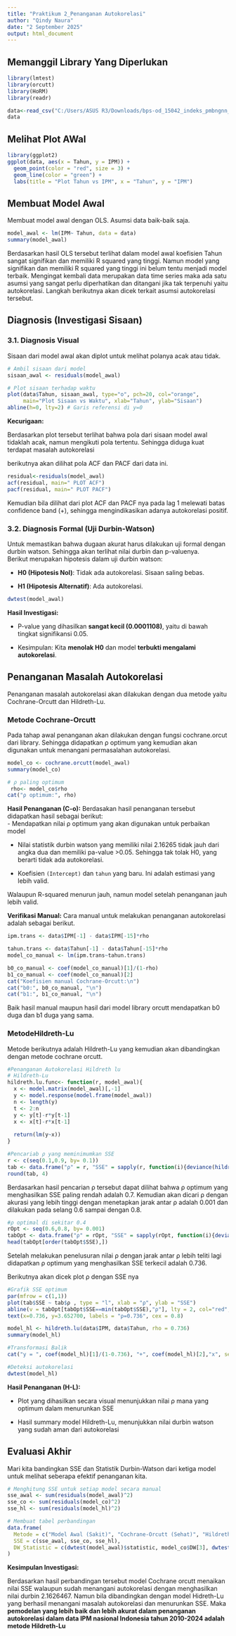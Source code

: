 ```yaml
---
title: "Praktikum 2_Penanganan Autokorelasi" 
author: "Qindy Naura" 
date: "2 September 2025" 
output: html_document
---
```


## **Memanggil Library Yang Diperlukan**

```r
library(lmtest)
library(orcutt) 
library(HoRM)   
library(readr)

data<-read_csv("C:/Users/ASUS R3/Downloads/bps-od_15042_indeks_pmbngnn_manusia__prov_di_indonesia_data (1).csv")
data
```

## Melihat Plot AWal

```r
library(ggplot2)
ggplot(data, aes(x = Tahun, y = IPM)) +
  geom_point(color = "red", size = 3) +   
  geom_line(color = "green") +               
  labs(title = "Plot Tahun vs IPM", x = "Tahun", y = "IPM")
```

## Membuat Model Awal 

Membuat model awal dengan OLS. Asumsi data baik-baik saja.

```r
model_awal <- lm(IPM~ Tahun, data = data)
summary(model_awal)
```
Berdasarkan hasil OLS tersebut terlihat dalam model awal koefisien Tahun sangat signifikan dan memiliki R squared yang tinggi. Namun model yang signifikan dan memiliki R squared yang tinggi ini belum tentu menjadi model terbaik. Mengingat kembali data merupakan data time series maka ada satu asumsi yang sangat perlu diperhatikan dan ditangani jika tak terpenuhi yaitu autokorelasi. Langkah berikutnya akan dicek terkait asumsi autokorelasi tersebut.

## Diagnosis (Investigasi Sisaan)

### 3.1. Diagnosis Visual
Sisaan dari model awal akan diplot untuk melihat polanya acak atau tidak.

```r
# Ambil sisaan dari model
sisaan_awal <- residuals(model_awal)

# Plot sisaan terhadap waktu
plot(data$Tahun, sisaan_awal, type="o", pch=20, col="orange",
     main="Plot Sisaan vs Waktu", xlab="Tahun", ylab="Sisaan")
abline(h=0, lty=2) # Garis referensi di y=0
```

**Kecurigaan:**

Berdasarkan plot tersebut terlihat bahwa pola dari sisaan model awal tidaklah acak, namun mengikuti pola tertentu. Sehingga diduga kuat terdapat masalah autokorelasi\

berikutnya akan dilihat pola ACF dan PACF dari data ini.

```r
residual<-residuals(model_awal)
acf(residual, main=" PLOT ACF")
pacf(residual, main=" PLOT PACF")
```
Kemudian bila dilihat dari plot ACF dan PACF nya pada lag 1 melewati batas confidence band (+), sehingga mengindikasikan adanya autokorelasi positif. 

### 3.2. Diagnosis Formal (Uji Durbin-Watson)
Untuk memastikan bahwa dugaan akurat harus dilakukan uji formal dengan durbin watson. Sehingga akan terlihat nilai durbin dan p-valuenya.\
Berikut merupakan hipotesis dalam uji durbin watson:

-   **H0 (Hipotesis Nol)**: Tidak ada autokorelasi. Sisaan saling bebas.

-   **H1 (Hipotesis Alternatif)**: Ada autokorelasi.

```r
dwtest(model_awal)
```

**Hasil Investigasi:**

-   P-value yang dihasilkan **sangat kecil (0.0001108)**, yaitu di bawah tingkat signifikansi 0.05.

-   Kesimpulan: Kita **menolak H0** dan model **terbukti mengalami autokorelasi**.

## Penanganan Masalah Autokorelasi

Penanganan masalah autokorelasi akan dilakukan dengan dua metode yaitu Cochrane-Orcutt dan Hildreth-Lu.\

### Metode Cochrane-Orcutt
Pada tahap awal penanganan akan dilakukan dengan fungsi cochrane.orcut dari library. Sehingga didapatkan ρ optimum yang kemudian akan digunakan untuk menangani permasalahan autokorelasi.\

```r
model_co <- cochrane.orcutt(model_awal)
summary(model_co)

# ρ paling optimum
 rho<- model_co$rho
cat("ρ optimum:", rho)
```

**Hasil Penanganan (C-o):**
Berdasakan hasil penanganan tersebut didapatkan hasil sebagai berikut:\
- Mendapatkan nilai ρ optimum yang akan digunakan untuk perbaikan model

-   Nilai statistik durbin watson yang memiliki nilai 2.16265 tidak jauh dari angka dua dan memiliki pa-value >0.05. Sehingga tak tolak H0, yang berarti tidak ada autokorelasi.

-   Koefisien `(Intercept)` dan `tahun` yang baru. Ini adalah estimasi yang lebih valid.

Walaupun R-squared menurun jauh, namun model setelah penanganan jauh lebih valid.

**Verifikasi Manual:**
Cara manual untuk melakukan penanganan autokorelasi adalah sebagai berikut.\

```r
ipm.trans <- data$IPM[-1] - data$IPM[-15]*rho

tahun.trans <- data$Tahun[-1] - data$Tahun[-15]*rho
model_co_manual <- lm(ipm.trans~tahun.trans)

b0_co_manual <- coef(model_co_manual)[1]/(1-rho)
b1_co_manual <- coef(model_co_manual)[2]
cat("Koefisien manual Cochrane-Orcutt:\n")
cat("b0:", b0_co_manual, "\n")
cat("b1:", b1_co_manual, "\n")
```
Baik hasil manual maupun hasil dari model library orcutt mendapatkan b0 duga dan b1 duga yang sama.

### MetodeHildreth-Lu
Metode berikutnya adalah Hildreth-Lu yang kemudian akan dibandingkan dengan metode cochrane orcutt.

```r
#Penanganan Autokorelasi Hildreth lu
# Hildreth-Lu
hildreth.lu.func<- function(r, model_awal){
  x <- model.matrix(model_awal)[,-1]
  y <- model.response(model.frame(model_awal))
  n <- length(y)
  t <- 2:n
  y <- y[t]-r*y[t-1]
  x <- x[t]-r*x[t-1]
  
  return(lm(y~x))
}

#Pencariab ρ yang meminimumkan SSE
r <- c(seq(0.1,0.9, by= 0.1))
tab <- data.frame("ρ" = r, "SSE" = sapply(r, function(i){deviance(hildreth.lu.func(i, model_awal))}))
round(tab, 4)
```

Berdasarkan hasil pencarian ρ tersebut dapat dilihat bahwa ρ optimum yang menghasilkan SSE paling rendah adalah 0.7. Kemudian akan dicari ρ dengan akurasi yang lebih tinggi dengan menetapkan jarak antar ρ adalah 0.001 dan dilakukan pada selang 0.6 sampai dengan 0.8.

```r
#ρ optimal di sekitar 0.4
rOpt <- seq(0.6,0.8, by= 0.001)
tabOpt <- data.frame("ρ" = rOpt, "SSE" = sapply(rOpt, function(i){deviance(hildreth.lu.func(i, model_awal))}))
head(tabOpt[order(tabOpt$SSE),])
```
Setelah melakukan penelusuran nilai ρ dengan jarak antar ρ lebih teliti lagi didapatkan ρ optimum yang menghasilkan SSE terkecil adalah 0.736.\

Berikutnya akan dicek plot ρ dengan SSE nya\
```r
#Grafik SSE optimum
par(mfrow = c(1,1))
plot(tab$SSE ~ tab$ρ , type = "l", xlab = "ρ", ylab = "SSE")
abline(v = tabOpt[tabOpt$SSE==min(tabOpt$SSE),"ρ"], lty = 2, col="red",lwd=2)
text(x=0.736, y=3.652700, labels = "ρ=0.736", cex = 0.8)
```

```r
model_hl <- hildreth.lu(data$IPM, data$Tahun, rho = 0.736)
summary(model_hl)
```

```r
#Transformasi Balik
cat("y = ", coef(model_hl)[1]/(1-0.736), "+", coef(model_hl)[2],"x", sep = "")
```
```r
#Deteksi autokorelasi
dwtest(model_hl)
```

**Hasil Penanganan (H-L):**

-   Plot yang dihasilkan secara visual menunjukkan nilai ρ mana yang optimum dalam menurunkan SSE

- Hasil summary model Hildreth-Lu, menunjukkan nilai durbin watson yang sudah aman dari autokorelasi

## Evaluasi Akhir

Mari kita bandingkan SSE dan Statistik Durbin-Watson dari ketiga model untuk melihat seberapa efektif penanganan kita.

```r
# Menghitung SSE untuk setiap model secara manual
sse_awal <- sum(residuals(model_awal)^2)
sse_co <- sum(residuals(model_co)^2)
sse_hl <- sum(residuals(model_hl)^2)

# Membuat tabel perbandingan
data.frame(
  Metode = c("Model Awal (Sakit)", "Cochrane-Orcutt (Sehat)", "Hildreth-Lu (Sehat)"),
  SSE = c(sse_awal, sse_co, sse_hl),
  DW_Statistic = c(dwtest(model_awal)$statistic, model_co$DW[3], dwtest(model_hl)$statistic)
)

```

**Kesimpulan Investigasi:**

Berdasarkan hasil perbandingan tersebut model Cochrane orcutt menaikan nilai SSE walaupun sudah menangani autokorelasi dengan menghasilkan nilai durbin 2.1626467. Namun bila dibandingkan dengan model Hidreth-Lu yang berhasil menangani masalah autokorelasi dan menurunkan SSE. Maka **pemodelan yang lebih baik dan lebih akurat dalam penanganan autokorelasi dalam data IPM nasional Indonesia tahun 2010-2024 adalah metode Hildreth-Lu**



